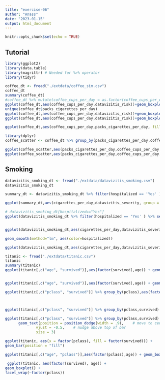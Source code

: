 ```yaml
---
title: "exercise-06"
author: "Anass"
date: "2023-01-15"
output: html_document
---
```


```r
knitr::opts_chunk$set(echo = TRUE)
```

## Tutorial

```r
library(ggplot2)
library(data.table)
library(magrittr) # Needed for %>% operator
library(tidyr)
```



```r
coffee_dt <- fread("./extdata/coffee_sim.csv")
coffee_dt
summary(coffee_dt)
#coffee_dt %>% mutate(coffee_cups_per_day = as.factor(coffee_cups_per_day))
ggplot(coffee_dt,aes(coffee_cups_per_day,datavizitis_risk))+geom_boxplot()
unique(coffee_dt$packs_cigarettes_per_day)
ggplot(coffee_dt,aes(coffee_cups_per_day,datavizitis_risk))+geom_boxplot()+facet_wrap(~packs_cigarettes_per_day)
ggplot(coffee_dt,aes(coffee_cups_per_day,datavizitis_risk))+geom_boxplot()+facet_wrap(~packs_cigarettes_per_day)

ggplot(coffee_dt,aes(coffee_cups_per_day,packs_cigarettes_per_day, fill = coffee_cups_per_day))+geom_col()

library(dplyr)
coffee_scatter <- coffee_dt %>% group_by(packs_cigarettes_per_day,coffee_cups_per_day) %>%  summarise(n = n(),risk=mean(datavizitis_risk))

ggplot(coffee_scatter,aes(packs_cigarettes_per_day,coffee_cups_per_day,size=n,color=risk)) + geom_point()
ggplot(coffee_scatter,aes(packs_cigarettes_per_day,coffee_cups_per_day,size=risk ,color=n)) + geom_point()
```
## Smoking

```r
datavizitis_smoking_dt <- fread("./extdata/datavizitis_smoking.csv")
datavizitis_smoking_dt
```
```r

summary_dt <- datavizitis_smoking_dt %>% filter(hospitalized == 'Yes' ) %>% select(-hospitalized) %>% mutate(cigarettes_per_day = as.factor(cigarettes_per_day)) %>% group_by(cigarettes_per_day) %>% summarise(datavizitis_severity = mean(datavizitis_severity))

ggplot(summary_dt,aes(cigarettes_per_day,datavizitis_severity, group = 1)) + geom_line() #+ geom_smooth() 

# datavizitis_smoking_dt[hospitalized=="Yes"]
ggplot(datavizitis_smoking_dt %>% filter(hospitalized == 'Yes' ) %>% select(-hospitalized),aes(cigarettes_per_day,datavizitis_severity)) + geom_point() + geom_smooth(method="lm")


ggplot(datavizitis_smoking_dt,aes(cigarettes_per_day,datavizitis_severity,fill = factor(hospitalized))) + geom_point(aes(color=hospitalized)) + geom_smooth(method="lm")

geom_smooth(method="lm", aes(color=hospitalized))

ggplot(datavizitis_smoking_dt,aes(cigarettes_per_day,datavizitis_severity)) + geom_point(aes(color=hospitalized)) + geom_smooth(method="lm",aes(color=hospitalized))
```

```r
titanic <- fread("./extdata/titanic.csv")
titanic
summary(titanic)
ggplot(titanic[,c("age", "survived")],aes(factor(survived),age)) + geom_boxplot()


ggplot(titanic[,c("age", "survived")],aes(factor(survived),age)) + geom_boxplot()

ggplot(titanic[,c("pclass", "survived")] %>% group_by(pclass),aes(factor(survived), fill= factor(pclass))) + geom_bar()



ggplot(titanic[,c("pclass", "survived")] %>% group_by(pclass,survived) %>% summarise(total = n()) %>%   mutate(pct = prop.table(total)) ,aes(factor(pclass),total, fill=factor(survived), label = scales::percent(pct) )) + geom_col() +geom_text()

ggplot(titanic[,c("pclass", "survived")] %>% group_by(pclass,survived) %>% summarise(total = n()) %>%   mutate(pct = prop.table(total)) ,aes(factor(pclass),total, fill=factor(survived), label = scales::percent(pct) )) + geom_col(position = 'dodge') +
      geom_text(position = position_dodge(width = .9),    # move to center of bars
              vjust = -0.5,    # nudge above top of bar
              size = 3) 
```

```r
ggplot(titanic, aes(x = factor(pclass), fill = factor(survived))) +
geom_bar(position = "fill")
```

```r
ggplot(titanic[,c("age", "pclass")],aes(factor(pclass),age)) + geom_boxplot()

```

```r
 ggplot(titanic, aes(factor(survived), age)) +
geom_boxplot() +
facet_wrap(~factor(pclass))
```

